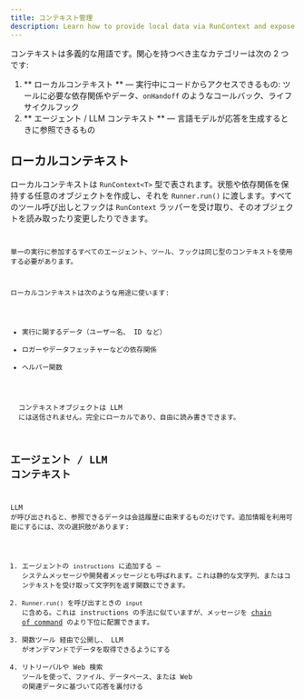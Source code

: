 ```yaml
---
title: コンテキスト管理
description: Learn how to provide local data via RunContext and expose context to the LLM
---
```



コンテキストは多義的な用語です。関心を持つべき主なカテゴリーは次の 2 つです:

1.  ** ローカルコンテキスト ** — 実行中にコードからアクセスできるもの: ツールに必要な依存関係やデータ、`onHandoff` のようなコールバック、ライフサイクルフック
2.  ** エージェント / LLM コンテキスト ** — 言語モデルが応答を生成するときに参照できるもの

## ローカルコンテキスト

ローカルコンテキストは `RunContext<T>` 型で表されます。状態や依存関係を保持する任意のオブジェクトを作成し、それを `Runner.run()` に渡します。すべてのツール呼び出しとフックは `RunContext` ラッパーを受け取り、そのオブジェクトを読み取ったり変更したりできます。

<Code
  lang="typescript"
  code={localContextExample}
  title="ローカルコンテキストの例"
/>

単一の実行に参加するすべてのエージェント、ツール、フックは同じ型のコンテキストを使用する必要があります。

ローカルコンテキストは次のような用途に使います:

- 実行に関するデータ（ユーザー名、 ID など）
- ロガーやデータフェッチャーなどの依存関係
- ヘルパー関数

<Aside type="note">
  コンテキストオブジェクトは LLM
  には送信されません。完全にローカルであり、自由に読み書きできます。
</Aside>

## エージェント / LLM コンテキスト

LLM が呼び出されると、参照できるデータは会話履歴に由来するものだけです。追加情報を利用可能にするには、次の選択肢があります:

1. エージェントの `instructions` に追加する – システムメッセージや開発者メッセージとも呼ばれます。これは静的な文字列、またはコンテキストを受け取って文字列を返す関数にできます。
2. `Runner.run()` を呼び出すときの `input` に含める。これは instructions の手法に似ていますが、メッセージを [chain of command](https://cdn.openai.com/spec/model-spec-2024-05-08.html#follow-the-chain-of-command) のより下位に配置できます。
3. 関数ツール 経由で公開し、 LLM がオンデマンドでデータを取得できるようにする
4. リトリーバルや Web 検索 ツールを使って、ファイル、データベース、または Web の関連データに基づいて応答を裏付ける
